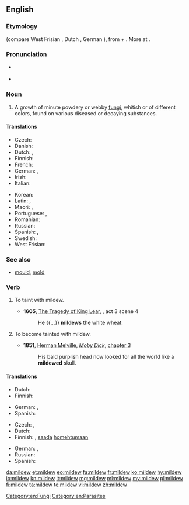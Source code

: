 ==English==

===Etymology===
{{etyl|ang|en}} {{m|ang|meledēaw||honeydew}} (compare West Frisian {{term|moaldau|lang=fy}}, Dutch {{term|meeldauw|lang=nl}}, German {{term|Mehltau|lang=de}}), from {{etyl|gem-pro|en}} {{m|gem-pro|*mili||honey}} + {{m|gem-pro|*dawwō||dew}}. More at {{l|en|dew}}.

===Pronunciation===
* {{a|UK}} {{IPA|/ˈmɪl.djuː/|lang=en}}
* {{a|US}} {{IPA|/ˈmɪl.d(j)u/|lang=en}}

===Noun===
{{en-noun|-}}

# A growth of minute powdery or webby [[Fungi|fungi]], whitish or of different colors, found on various diseased or decaying substances.

====Translations====
{{trans-top|growth of minute fungi}}
* Czech: {{t+|cs|plíseň|f}}
* Danish: {{t|da|meldug}}
* Dutch: {{t+|nl|schimmel|m}}, {{t|nl|meeldauw}}
* Finnish: {{t+|fi|home}}
* French: {{t+|fr|mildiou|m}}
* German: {{t+|de|Mehltau|m}}, {{t+|de|Schimmel|m}}
* Irish: {{t|ga|caonach liath|m}}
* Italian: {{t+|it|muffa|f}}
{{trans-mid}}
* Korean: {{t|ko|곰팡이|sc=Kore}}
* Latin: {{t|la|aurūgō|f}}, {{t|la|rōbīgō|f}}
* Maori: {{t|mi|kūpā}}, {{t|mi|kāhekaheka}}
* Portuguese: {{t|pt|míldio|m}}, {{t+|pt|mofo|m}}
* Romanian: {{t+|ro|mucegai}}
* Russian: {{t+|ru|плесень|f|tr=plésen'}}
* Spanish: {{t+|es|moho|m}}, {{t|es|mildiu}}
* Swedish: {{t+|sv|mjöldagg}}
* West Frisian: {{t|fy|skimmel}}
{{trans-bottom}}

===See also===
* [[mould]], [[mold]]

===Verb===
{{en-verb}}

# {{context|transitive|lang=en}} To taint with mildew.
#* '''1605''', [[s:The Tragedy of King Lear|The Tragedy of King Lear]], {{w|William Shakespeare}}, act 3 scene 4
#*: He {{...}} '''mildews''' the white wheat.
# {{context|intransitive|lang=en}} To become tainted with mildew.
#* '''1851''', [[w:Herman Melville|Herman Melville]], ''[[w:Moby Dick|Moby Dick]]'', [[s:Moby-Dick/Chapter 3|chapter 3]]
#*: His bald purplish head now looked for all the world like a '''mildewed''' skull.
 
====Translations====
{{trans-top|to taint with mildew}}
* Dutch: {{t|nl|met meeldauw bedekken}}
* Finnish: {{t|fi|homehduttaa}}
{{trans-mid}}
* German: {{t+|de|schimmeln}}, {{t+|de|verschimmeln}}
* Spanish: {{t|es|enmohecer}}
{{trans-bottom}}

{{trans-top|to become tainted with mildew}}
* Czech: {{t|cs|zplesnivět}}, {{t|cs|plesnivět}}
* Dutch: {{t+|nl|beschimmelen}}
* Finnish: {{t|fi|homehtua}}, [[saada]] [[homehtua|homehtumaan]]
{{trans-mid}}
* German: {{t+|de|verschimmeln}}, {{t+|de|schimmeln}}
* Russian: {{t+|ru|плесневеть|impf|tr=plesnevétʼ}}
* Spanish: {{t|es|enmohecer}}
{{trans-bottom}}

[[Category:en:Fungi]]
[[Category:en:Parasites]]

[[da:mildew]]
[[et:mildew]]
[[eo:mildew]]
[[fa:mildew]]
[[fr:mildew]]
[[ko:mildew]]
[[hy:mildew]]
[[io:mildew]]
[[kn:mildew]]
[[lt:mildew]]
[[mg:mildew]]
[[ml:mildew]]
[[my:mildew]]
[[pl:mildew]]
[[fi:mildew]]
[[ta:mildew]]
[[te:mildew]]
[[vi:mildew]]
[[zh:mildew]]
